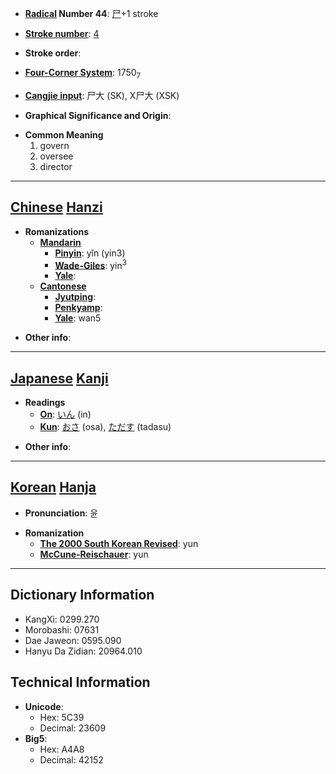 * '''[[Wiktionary:Chinese radical index| Radical]] Number 44''': [[Wiktionary:Chinese radical index 尸|尸]]+1 stroke

* '''[[Wiktionary:Chinese total strokes index|Stroke number]]''': [[Wiktionary:Chinese total strokes index 4|4]]

* '''Stroke order''': 

* '''[[Wiktionary:Chinese four corner index|Four-Corner System]]''': 1750<sub>7</sub>

* '''[[Wiktionary:Chinese Cangjie index|Cangjie input]]''': 尸大 (SK), X尸大 (XSK)

* '''Graphical Significance and Origin''': 

* '''Common Meaning'''
*#govern
*# oversee
*# director


----

== [[Chinese]] [[Hanzi]] ==

* '''Romanizations'''
** '''[[Mandarin]]'''
*** '''[[Pinyin]]''': yǐn (yin3)
*** '''[[Wade-Giles]]''': yin<sup>3</sup>
*** '''[[Yale]]''': 
** '''[[Cantonese]]'''
*** '''[[Jyutping]]''':
*** '''[[Penkyamp]]''': 
*** '''[[Yale]]''': wan5

* '''Other info''': 

----

== [[Japanese]] [[Kanji]] ==

* '''Readings'''
** '''[[On]]''': [[いん]] (in)
** '''[[Kun]]''': [[おさ]] (osa), [[ただす]] (tadasu)

* '''Other info''':  

----

== [[Korean]] [[Hanja]] ==

* '''Pronunciation''': 윤

* '''Romanization'''
** '''[[The 2000 South Korean Revised Romanization|The 2000 South Korean Revised]]''': yun
** '''[[McCune-Reischauer]]''': yun

----

== Dictionary Information ==

* KangXi: 0299.270
* Morobashi: 07631
* Dae Jaweon: 0595.090
* Hanyu Da Zidian: 20964.010

== Technical Information ==

* '''Unicode''':
** Hex: 5C39
** Decimal: 23609
* '''Big5''':
** Hex: A4A8
** Decimal: 42152